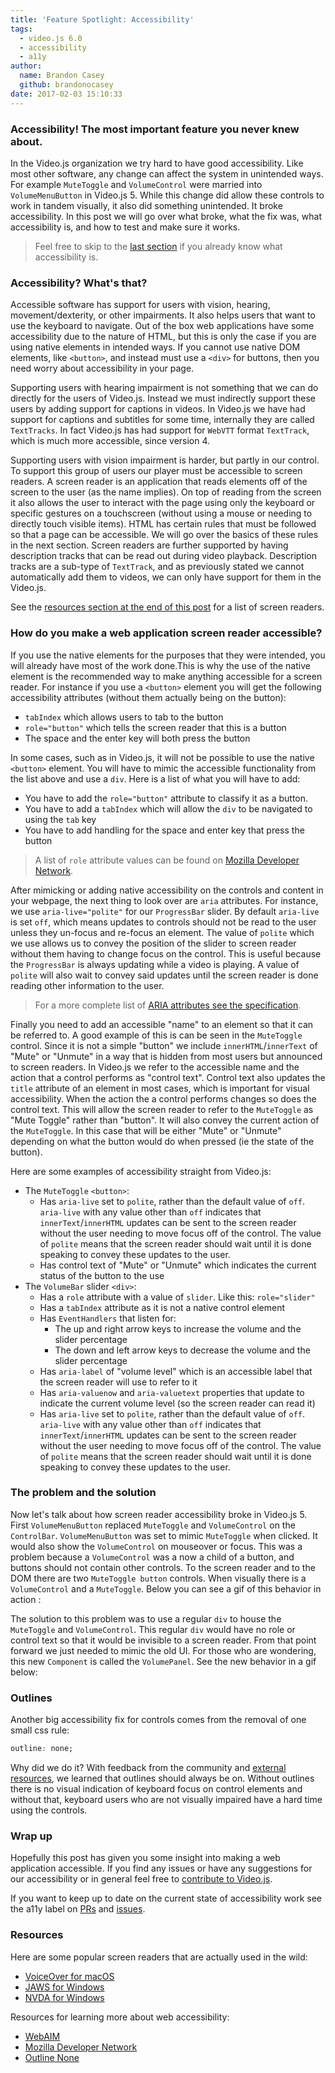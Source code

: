 ```yaml
---
title: 'Feature Spotlight: Accessibility'
tags:
  - video.js 6.0
  - accessibility
  - a11y
author:
  name: Brandon Casey
  github: brandonocasey
date: 2017-02-03 15:10:33
---
```



### Accessibility! The most important feature you never knew about.

In the Video.js organization we try hard to have good accessibility. Like most other software, any change can affect the system in unintended ways. For example `MuteToggle` and `VolumeControl` were married into `VolumeMenuButton` in Video.js 5. While this change did allow these controls to work in tandem visually, it also did something unintended. It broke accessibility. In this post we will go over what broke, what the fix was, what accessibility is, and how to test and make sure it works.

> Feel free to skip to the [last section](/blog/feature-spotlight-accessibility/#the-problem-and-the-solution) if you already know what accessibility is.

### Accessibility? What's that?

Accessible software has support for users with vision, hearing, movement/dexterity, or other impairments. It also helps users that want to use the keyboard to navigate. Out of the box web applications have some accessibility due to the nature of HTML, but this is only the case if you are using native elements in intended ways. If you cannot use native DOM elements, like `<button>`, and instead must use a `<div>` for buttons, then you need worry about accessibility in your page.

Supporting users with hearing impairment is not something that we can do directly for the users of Video.js. Instead we must indirectly support these users by adding support for captions in videos. In Video.js we have had support for captions and subtitles for some time, internally they are called `TextTracks`. In fact Video.js has had support for `WebVTT` format `TextTrack`, which is much more accessible, since version 4.

Supporting users with vision impairment is harder, but partly in our control. To support this group of users our player must be accessible to screen readers. A screen reader is an application that reads elements off of the screen to the user (as the name implies). On top of reading from the screen it also allows the user to interact with the page using only the keyboard or specific gestures on a touchscreen (without using a mouse or needing to directly touch visible items). HTML has certain rules that must be followed so that a page can be accessible. We will go over the basics of these rules in the next section. Screen readers are further supported by having description tracks that can be read out during video playback. Description tracks are a sub-type of `TextTrack`, and as previously stated we cannot automatically add them to videos, we can only have support for them in the Video.js.

See the [resources section at the end of this post](/blog/feature-spotlight-accessibility/#resources) for a list of screen readers.

### How do you make a web application screen reader accessible?

If you use the native elements for the purposes that they were intended, you will already have most of the work done.This is why the use of the native element is the recommended way to make anything accessible for a screen reader. For instance if you use a `<button>` element you will get the following accessibility attributes (without them actually being on the button):
* `tabIndex` which allows users to tab to the button
* `role="button"` which tells the screen reader that this is a button
* The space and the enter key will both press the button

In some cases, such as in Video.js, it will not be possible to use the native `<button>` element. You will have to mimic the accessible functionality from the list above and use a `div`. Here is a list of what you will have to add:
* You have to add the `role="button"` attribute to classify it as a button.
* You have to add a `tabIndex` which will allow the `div` to be navigated to using the `tab` key
* You have to add handling for the space and enter key that press the button

> A list of `role` attribute values can be found on [Mozilla Developer Network](https://developer.mozilla.org/en-US/docs/Web/Accessibility/ARIA/ARIA_Techniques#Composite_roles).

After mimicking or adding native accessibility on the controls and content in your webpage, the next thing to look over are `aria` attributes. For instance, we use `aria-live="polite"` for our `ProgressBar` slider. By default `aria-live` is set `off`, which means updates to controls should not be read to the user unless they un-focus and re-focus an element. The value of `polite` which we use allows us to convey the position of the slider to screen reader without them having to change focus on the control. This is useful because the `ProgressBar` is always updating while a video is playing. A value of `polite` will also wait to convey said updates until the screen reader is done reading other information to the user.

> For a more complete list of [ARIA attributes see the specification](https://www.w3.org/TR/wai-aria-1.1/).

Finally you need to add an accessible "name" to an element so that it can be referred to. A good example of this is can be seen in the `MuteToggle` control. Since it is not a simple "button" we include `innerHTML`/`innerText` of "Mute" or "Unmute" in a way that is hidden from most users but announced to screen readers. In Video.js we refer to the accessible name and the action that a control performs as "control text". Control text also updates the `title` attribute of an element in most cases, which is important for visual accessibility. When the action the a control performs changes so does the control text. This will allow the screen reader to refer to the `MuteToggle` as "Mute Toggle" rather than "button". It will also convey the current action of the `MuteToggle`. In this case that will be either "Mute" or "Unmute" depending on what the button would do when pressed (ie the state of the button).

Here are some examples of accessibility straight from Video.js:
* The `MuteToggle` `<button>`:
  * Has `aria-live` set to `polite`, rather than the default value of `off`. `aria-live` with any value other than `off` indicates that `innerText`/`innerHTML` updates can be sent to the screen reader without the user needing to move focus off of the control. The value of `polite` means that the screen reader should wait until it is done speaking to convey these updates to the user.
  * Has control text of "Mute" or "Unmute" which indicates the current status of the button to the use
* The `VolumeBar` slider `<div>`:
  * Has a `role` attribute with a value of `slider`. Like this: `role="slider"`
  * Has a `tabIndex` attribute as it is not a native control element
  * Has `EventHandlers` that listen for:
    * The up and right arrow keys to increase the volume and the slider percentage
    * The down and left arrow keys to decrease the volume and the slider percentage
  * Has `aria-label` of "volume level" which is an accessible label that the screen reader will use to refer to it
  * Has `aria-valuenow` and `aria-valuetext` properties that update to indicate the current volume level (so the screen reader can read it)
  * Has `aria-live` set to `polite`, rather than the default value of `off`. `aria-live` with any value other than `off` indicates that `innerText`/`innerHTML` updates can be sent to the screen reader without the user needing to move focus off of the control. The value of `polite` means that the screen reader should wait until it is done speaking to convey these updates to the user.

### The problem and the solution

Now let's talk about how screen reader accessibility broke in Video.js 5. First `VolumeMenuButton` replaced `MuteToggle` and `VolumeControl` on the `ControlBar`. `VolumeMenuButton` was set to mimic `MuteToggle` when clicked. It would also show the `VolumeControl` on mouseover or focus. This was a problem because a `VolumeControl` was a now a child of a button, and buttons should not contain other controls. To the screen reader and to the DOM there are two `MuteToggle button` controls. When visually there is a `VolumeControl` and a `MuteToggle`. Below you can see a gif of this behavior in action :

<BlogImage alt="macOS `VoiceOver` Before The Fix" filename="blog/feature-spotlight-accessibility/before-the-fix.gif" />

The solution to this problem was to use a regular `div` to house the `MuteToggle` and `VolumeControl`. This regular `div` would have no role or control text so that it would be invisible to a screen reader. From that point forward we just needed to mimic the old UI. For those who are wondering, this new `Component` is called the `VolumePanel`. See the new behavior in a gif below:

<BlogImage alt="macOS `VoiceOver` After The Fix" filename="blog/feature-spotlight-accessibility/after-the-fix.gif" />

### Outlines

Another big accessibility fix for controls comes from the removal of one small css rule:

```css
outline: none;
```

Why did we do it? With feedback from the community and [external resources](http://www.outlinenone.com/), we learned that outlines should always be on. Without outlines there is no visual indication of keyboard focus on control elements and without that, keyboard users who are not visually impaired have a hard time using the controls.

### Wrap up

Hopefully this post has given you some insight into making a web application accessible. If you find any issues or have any suggestions for our accessibility or in general feel free to [contribute to Video.js](https://github.com/videojs/video.js/blob/main/CONTRIBUTING.md).

If you want to keep up to date on the current state of accessibility work see the a11y label on [PRs](https://github.com/videojs/video.js/pulls?q=is%3Apr+is%3Aopen+label%3Aa11y) and [issues](https://github.com/videojs/video.js/issues?q=is%3Aissue+is%3Aopen+label%3Aa11y).

### Resources

Here are some popular screen readers that are actually used in the wild:

* [VoiceOver for macOS](http://www.apple.com/accessibility/mac/vision/)
* [JAWS for Windows](https://www.freedomscientific.com/Downloads/JAWS)
* [NVDA for Windows](http://www.nvaccess.org/)

Resources for learning more about web accessibility:

* [WebAIM](http://webaim.org/)
* [Mozilla Developer Network](https://developer.mozilla.org/en-US/docs/Web/Accessibility)
* [Outline None](http://www.outlinenone.com/)
